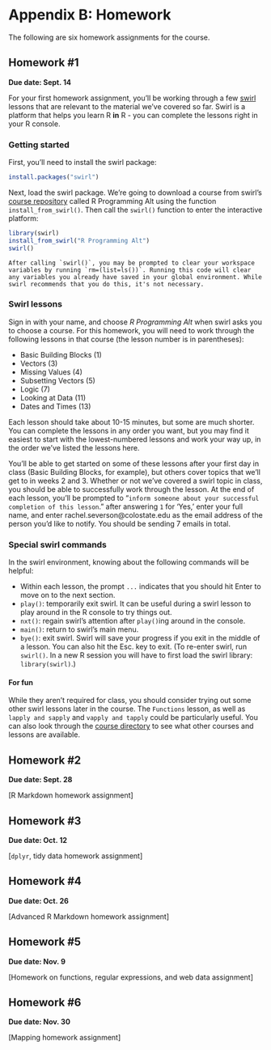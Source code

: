 # Appendix B: Homework

The following are six homework assignments for the course. 

## Homework #1

**Due date: Sept. 14**

For your first homework assignment, you'll be working through a few [swirl](http://swirlstats.com/) lessons that are relevant to the material we've covered so far. Swirl is a platform that helps you learn R **in** R - you can complete the lessons right in your R console. 

### Getting started  

First, you'll need to install the swirl package: 

```r
install.packages("swirl")
```

Next, load the swirl package. We're going to download a course from swirl's [course repository](https://github.com/swirldev/swirl_courses) called R Programming Alt using the function `install_from_swirl()`. Then call the `swirl()` function to enter the interactive platform: 

```r
library(swirl)
install_from_swirl("R Programming Alt")
swirl()
```

```block
After calling `swirl()`, you may be prompted to clear your workspace variables by running `rm=(list=ls())`. Running this code will clear any variables you already have saved in your global environment. While swirl recommends that you do this, it's not necessary. 
```

### Swirl lessons 

Sign in with your name, and choose *R Programming Alt* when swirl asks you to choose a course. For this homework, you will need to work through the following lessons in that course (the lesson number is in parentheses): 

- Basic Building Blocks (1)
- Vectors (3)
- Missing Values (4)
- Subsetting Vectors (5)
- Logic (7)
- Looking at Data (11)
- Dates and Times (13)

Each lesson should take about 10-15 minutes, but some are much shorter. You can complete the lessons in any order you want, but you may find it easiest to start with the lowest-numbered lessons and work your way up, in the order we've listed the lessons here. 

You'll be able to get started on some of these lessons after your first day in class (Basic Building Blocks, for example), but others cover topics that we'll get to in weeks 2 and 3. Whether or not we've covered a swirl topic in class, you should be able to successfully work through the lesson. At the end of each lesson, you'll be prompted to "`inform someone about your successful completion of this lesson`." after answering `1` for 'Yes,' enter your full name, and enter rachel.severson@colostate.edu as the email address of the person you'd like to notify. You should be sending 7 emails in total. 

### Special swirl commands 

In the swirl environment, knowing about the following commands will be helpful:

- Within each lesson, the prompt `...` indicates that you should hit Enter to move on to the next section. 
- `play()`: temporarily exit swirl. It can be useful during a swirl lesson to play around in the R console to try things out. 
- `nxt()`: regain swirl's attention after `play()`ing around in the console. 
- `main()`: return to swirl's main menu. 
- `bye()`: exit swirl. Swirl will save your progress if you exit in the middle of a lesson. You can also hit the Esc. key to exit. (To re-enter swirl, run `swirl()`. In a new R session you will have to first load the swirl library: `library(swirl)`.)

#### For fun 

While they aren't required for class, you should consider trying out some other swirl lessons later in the course. The `Functions` lesson, as well as `lapply and sapply` and `vapply and tapply` could be particularly useful. You can also look through the [course directory](https://github.com/swirldev/swirl_courses) to see what other courses and lessons are available.  

## Homework #2

**Due date: Sept. 28**

[R Markdown homework assignment]

## Homework #3

**Due date: Oct. 12**

[`dplyr`, tidy data homework assignment]

## Homework #4

**Due date: Oct. 26**

[Advanced R Markdown homework assignment]

## Homework #5

**Due date: Nov. 9**

[Homework on functions, regular expressions, and web data assignment]

## Homework #6

**Due date: Nov. 30**

[Mapping homework assignment]
